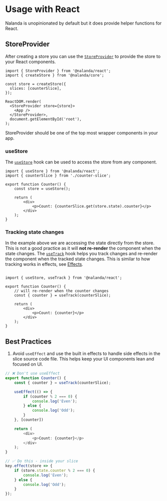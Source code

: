 
# Usage with React

Nalanda is unopinionated by default but it does provide helper functions for React.


## StoreProvider

After creating a store you can use the [`StoreProvider`](/docs/api/react-api#store-provider) to provide the store to your React components.

```tsx
import { StoreProvider } from '@nalanda/react';
import { createStore } from '@nalanda/core';

const store = createStore({
  slices: [counterSlice],
});

ReactDOM.render(
  <StoreProvider store={store}>
    <App />
  </StoreProvider>,
  document.getElementById('root'),
);
```

<Callout type="warn">
StoreProvider should be one of the top most wrapper components in your app.
</Callout>


### useStore

The [`useStore`](/docs/api/react-api#use-store) hook can be used to access the store from any component.

```tsx
import { useStore } from '@nalanda/react';
import { counterSlice } from './counter-slice';

export function Counter() {
    const store = useStore();

    return (
        <div>
            <p>Count: {counterSlice.get(store.state).counter}</p>
        </div>
    );
}
```

### Tracking state changes

In the example above we are accessing the state directly from the store. 
This is not a good practice as it will **not re-render** the component when the state changes.
The [`useTrack`](/docs/api/react-api#usetrack) hook helps you track changes and re-render the component when the tracked state changes.
This is similar to how tracking works in effects, see [Effects](/docs/guide/effects/#tracking).



```tsx

import { useStore, useTrack } from '@nalanda/react';

export function Counter() {
    // will re-render when the counter changes
    const { counter } = useTrack(counterSlice);

    return (
        <div>
            <p>Count: {counter}</p>
        </div>
    );
}
```


## Best Practices

1. Avoid `useEffect` and use the built in effects to handle side effects in the slice source code file. 
This helps keep your UI components lean and focused on UI.

```ts filename="Counter.tsx"
// ❌ Don't use useEffect
export function Counter() {
    const { counter } = useTrack(counterSlice);

    useEffect(() => {
        if (counter % 2 === 0) {
            console.log('Even');
        } else {
            console.log('Odd');
        }
    }, [counter])

    return (
        <div>
            <p>Count: {counter}</p>
        </div>
    );
}
```

```ts filename="is-odd-even-slice.ts"
// ✅ Do this - inside your slice 
key.effect(store => {
    if (store.state.counter % 2 === 0) {
        console.log('Even');
    } else {
        console.log('Odd');
    }
});
```

